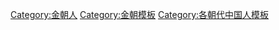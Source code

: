 [[Category:金朝人|Category:金朝人]]
[[Category:金朝模板|Category:金朝模板]]
[[Category:各朝代中国人模板|Category:各朝代中国人模板]]